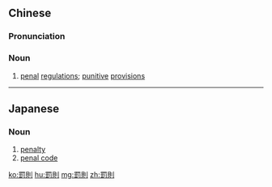 {{also|罚则}}
==Chinese==
{{zh-forms|s=罚则}}

===Pronunciation===
{{zh-pron
|m=fázé
|mn=hoa̍t-chek
|cat=n
}}

===Noun===
{{zh-noun}}

# {{lb|zh|legal}} [[penal]] [[regulation]]s; [[punitive]] [[provision]]s

----

==Japanese==
{{ja-kanjitab|ばつ|k1=ばっ|そく|yomi=on}}

===Noun===
{{ja-noun|ばっそく}}

# [[penalty]]
# [[penal code]]
#: {{ja-usex|自転車の交通違反に係る罰則を紹介しております。|じてんしゃ の こうつう いはん に かかわる ばっそく を しょうかい して おります。|Let us now present the penal regulations related to traffic violations for bicycles.}}

[[ko:罰則]]
[[hu:罰則]]
[[mg:罰則]]
[[zh:罰則]]